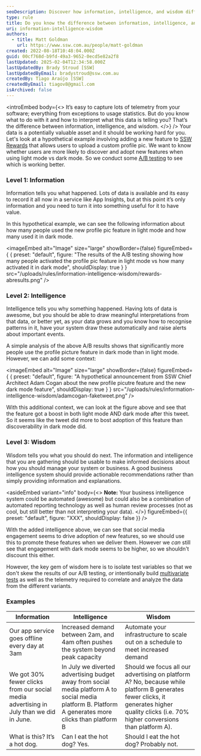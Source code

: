 ```yaml
---
seoDescription: Discover how information, intelligence, and wisdom differ when analyzing A/B test results to make informed decisions.
type: rule
title: Do you know the difference between information, intelligence, and wisdom?
uri: information-intelligence-wisdom
authors:
  - title: Matt Goldman
    url: https://www.ssw.com.au/people/matt-goldman
created: 2022-08-18T10:48:04.000Z
guid: 00cf768d-b9fd-49a3-9652-0ecd5e82a2f8
lastUpdated: 2025-02-04T12:34:58.000Z
lastUpdatedBy: Brady Stroud [SSW]
lastUpdatedByEmail: bradystroud@ssw.com.au
createdBy: Tiago Araújo [SSW]
createdByEmail: tiagov8@gmail.com
isArchived: false
---
```

<introEmbed
  body={<>
It’s easy to capture lots of telemetry from your software; everything from exceptions to usage statistics. But do you know what to do with it and how to interpret what this data is telling you? That’s the difference between information, intelligence, and wisdom.
  </>}
/>
Your data is a potentially valuable asset and it should be working hard for you. Let's look at a hypothetical example involving adding a new feature to [SSW Rewards](https://www.ssw.com.au/products/rewards) that allows users to upload a custom profile pic. We want to know whether users are more likely to discover and adopt new features when using light mode vs dark mode. So we conduct some [A/B testing](/a-b-testing) to see which is working better.

### Level 1: Information

Information tells you what happened. Lots of data is available and its easy to record it all now in a service like App Insights, but at this point it’s only information and you need to turn it into something useful for it to have value.

In this hypothetical example, we can see the following information about how many people used the new profile pic feature in light mode and how many used it in dark mode.


<imageEmbed
  alt="Image"
  size="large"
  showBorder={false}
  figureEmbed={ {
    preset: "default",
    figure: "The results of the A/B testing showing how many people activated the profile pic feature in light mode vs how many activated it in dark mode",
    shouldDisplay: true
  } }
  src="/uploads/rules/information-intelligence-wisdom/rewards-abresults.png"
/>

### Level 2: Intelligence

Intelligence tells you why something happened. Having lots of data is awesome, but you should be able to draw meaningful interpretations from that data, or better yet, as your data grows and you know how to recognise patterns in it, have your system draw these automatically and raise alerts about important events.

A simple analysis of the above A/B results shows that significantly more people use the profile picture feature in dark mode than in light mode. However, we can add some context:


<imageEmbed
  alt="Image"
  size="large"
  showBorder={false}
  figureEmbed={ {
    preset: "default",
    figure: "A hypothetical announcement from SSW Chief Architect Adam Cogan about the new profile picutre feature and the new dark mode feature",
    shouldDisplay: true
  } }
  src="/uploads/rules/information-intelligence-wisdom/adamcogan-faketweet.png"
/>

With this additional context, we can look at the figure above and see that the feature got a boost in both light mode AND dark mode after this tweet. So it seems like the tweet did more to bost adoption of this feature than discoverability in dark mode did.

### Level 3: Wisdom

Wisdom tells you what you should do next. The information and intelligence that you are gathering should be usable to make informed decisions about how you should manage your system or business. A good business intelligence system should provide actionable recommendations rather than simply providing information and explanations.

<asideEmbed
  variant="info"
  body={<>
    **Note:** Your business intelligence system could be automated (awesome) but could also be a combination of automated reporting technology as well as human review processes (not as cool, but still better than not interpreting your data).
  </>}
  figureEmbed={{
    preset: "default",
    figure: "XXX",
    shouldDisplay: false
  }}
/>

With the added intelligence above, we can see that social media engagement seems to drive adoption of new features, so we should use this to promote these features when we deliver them. However we _can_ still see that engagement with dark mode seems to be higher, so we shouldn't discount this either.

However, the key gem of wisdom here is to isolate test variables so that we don't skew the results of our A/B testing, _or_ intentionally build [multivariate tests](https://www.youtube.com/watch?v=dYdTqoamI3Q) as well as the telemetry required to correlate and analyze the data from the different variants.

### Examples

| Information | Intelligence | Wisdom |
|--|--|--|
| Our app service goes offline every day at 3am | Increased demand between 2am, and 4am often pushes the system beyond peak capacity | Automate your infrastructure to scale out on a schedule to meet increased demand |
| We got 30% fewer clicks from our social media advertising in July than we did in June. | In July we diverted advertising budget away from social media platform A to social media platform B. Platform A generates more clicks than platform B | Should we focus all our advertising on platform A? No, because while platform B generates fewer clicks, it generates higher quality clicks (i.e. 70% higher conversions than platform A). |
| What is this? It’s a hot dog. | Can I eat the hot dog? Yes. | Should I eat the hot dog? Probably not. |
